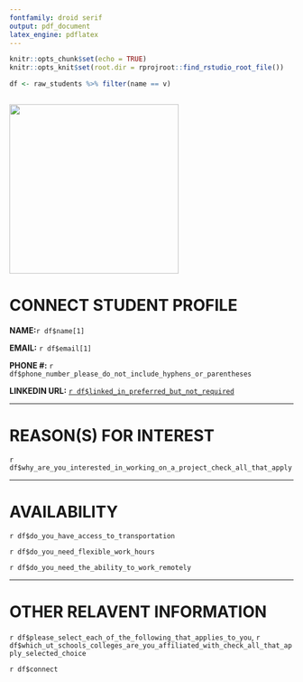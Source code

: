 ```yaml
---
fontfamily: droid serif
output: pdf_document
latex_engine: pdflatex
---
```


```r
knitr::opts_chunk$set(echo = TRUE)
knitr::opts_knit$set(root.dir = rprojroot::find_rstudio_root_file())
```

```r

df <- raw_students %>% filter(name == v)



```

![](images/RGB_formal_RGK-01.png){width="300"}

# **CONNECT STUDENT PROFILE**

**NAME:**`r df$name[1]` \bigskip

**EMAIL:** `r df$email[1]` \bigskip

**PHONE \#:** `r df$phone_number_please_do_not_include_hyphens_or_parentheses` \bigskip

**LINKEDIN URL:** [`r df$linked_in_preferred_but_not_required`](`r df$linked_in_preferred_but_not_required`)

------------------------------------------------------------------------

# **REASON(S) FOR INTEREST**

`r df$why_are_you_interested_in_working_on_a_project_check_all_that_apply`

------------------------------------------------------------------------

# **AVAILABILITY**

`r df$do_you_have_access_to_transportation`
\smallskip

`r df$do_you_need_flexible_work_hours`
\smallskip

`r df$do_you_need_the_ability_to_work_remotely`

------------------------------------------------------------------------

# **OTHER RELAVENT INFORMATION**

`r df$please_select_each_of_the_following_that_applies_to_you`, `r df$which_ut_schools_colleges_are_you_affiliated_with_check_all_that_apply_selected_choice`
\smallskip

`r df$connect`


